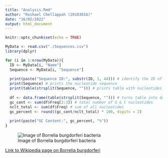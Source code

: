 ```yaml
---
title: "Analysis.Rmd"
author: "Roshael Chellappah (20103016)"
date: "16/02/2022"
output: html_document
---
```


```r
knitr::opts_chunk$set(echo = TRUE)
```

```r
MyData <- read.csv("./Sequences.csv")
library(dplyr)
```


```r
for (i in 1:nrow(MyData)){
  ID <- MyData[i, "Name"]
  Sequence <- MyData[i, "Sequence"]
  
  print(paste("Sequence ID:", substr(ID, 1, 44))) # identify the ID of the sequence
  print(Sequence) # prints the nucleotide sequence
  print(table(strsplit(Sequence, ""))) # prints table with nucleotides and number of occurrences within the sequence
  
  df <- data.frame(table(strsplit(Sequence, ""))) # turns table into data frame for mathematical manipulation
  gc_cont <- sum(df$Freq[2:3]) # total number of G & C nucleotides
  nclt_total <- sum(df$Freq) # sum of all nucleotides
  gc_percent <- round((gc_cont/nclt_total) * 100, digits = 2)
  
  print(paste("GC Content:", gc_percent, "%"))
}
```

![Image of Borrelia burgdorferi bacteria](https://www.bayarealyme.org/wp-content/uploads/2014/08/borrelia-burgdorferi.jpg)

[Link to Wikipedia page on Borrelia burgdorferi](https://en.wikipedia.org/wiki/Borrelia_burgdorferi)





